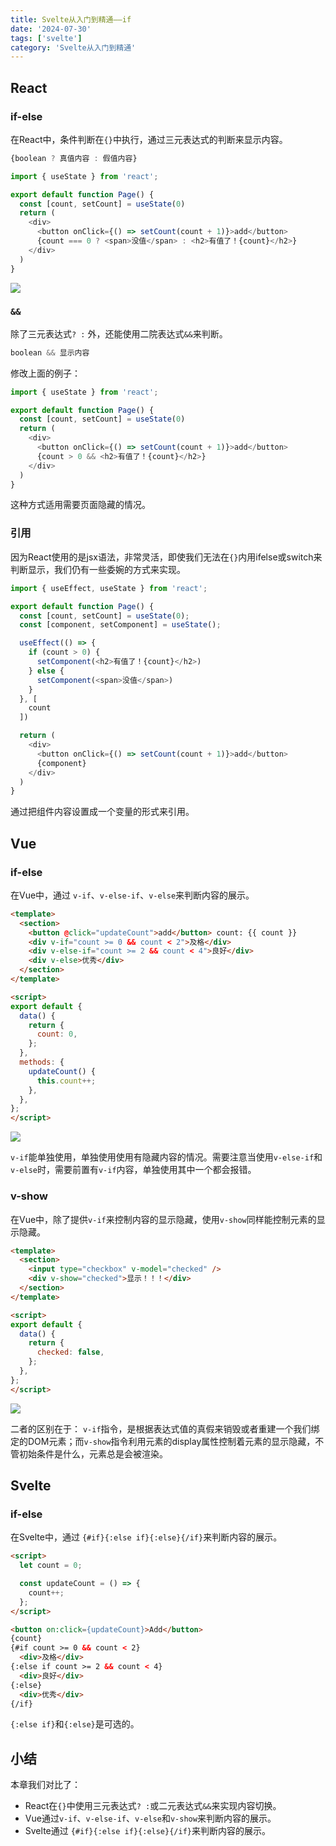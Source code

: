 ```yaml
---
title: Svelte从入门到精通——if
date: '2024-07-30'
tags: ['svelte']
category: 'Svelte从入门到精通'
---
```


## React

### if-else
在React中，条件判断在`{}`中执行，通过三元表达式的判断来显示内容。
```javascript
{boolean ? 真值内容 : 假值内容}
```

```javascript
import { useState } from 'react';

export default function Page() {
  const [count, setCount] = useState(0)
  return (
    <div>
      <button onClick={() => setCount(count + 1)}>add</button>
      {count === 0 ? <span>没值</span> : <h2>有值了！{count}</h2>}
    </div>
  )
}
```

![](/images/svelte/28-1.gif)

### `&&`
除了三元表达式`? :` 外，还能使用二院表达式`&&`来判断。
```javascript
boolean && 显示内容
```

修改上面的例子：
```javascript
import { useState } from 'react';

export default function Page() {
  const [count, setCount] = useState(0)
  return (
    <div>
      <button onClick={() => setCount(count + 1)}>add</button>
      {count > 0 && <h2>有值了！{count}</h2>}
    </div>
  )
}
```
这种方式适用需要页面隐藏的情况。

### 引用

因为React使用的是jsx语法，非常灵活，即使我们无法在`{}`内用ifelse或switch来判断显示，我们仍有一些委婉的方式来实现。

```javascript
import { useEffect, useState } from 'react';

export default function Page() {
  const [count, setCount] = useState(0);
  const [component, setComponent] = useState();

  useEffect(() => {
    if (count > 0) {
      setComponent(<h2>有值了！{count}</h2>)
    } else {
      setComponent(<span>没值</span>)
    }
  }, [
    count
  ])

  return (
    <div>
      <button onClick={() => setCount(count + 1)}>add</button>
      {component}
    </div>
  )
}
```
通过把组件内容设置成一个变量的形式来引用。

## Vue

### if-else

在Vue中，通过 `v-if`、`v-else-if`、`v-else`来判断内容的展示。
```html
<template>
  <section>
    <button @click="updateCount">add</button> count: {{ count }}
    <div v-if="count >= 0 && count < 2">及格</div>
    <div v-else-if="count >= 2 && count < 4">良好</div>
    <div v-else>优秀</div>
  </section>
</template>

<script>
export default {
  data() {
    return {
      count: 0,
    };
  },
  methods: {
    updateCount() {
      this.count++;
    },
  },
};
</script>
```

![](/images/svelte/28-2.gif)

`v-if`能单独使用，单独使用使用有隐藏内容的情况。需要注意当使用`v-else-if`和`v-else`时，需要前置有`v-if`内容，单独使用其中一个都会报错。

### v-show

在Vue中，除了提供`v-if`来控制内容的显示隐藏，使用`v-show`同样能控制元素的显示隐藏。
```html
<template>
  <section>
    <input type="checkbox" v-model="checked" />
    <div v-show="checked">显示！！！</div>
  </section>
</template>

<script>
export default {
  data() {
    return {
      checked: false,
    };
  },
};
</script>
```

![](/images/svelte/28-3.gif)

二者的区别在于： `v-if`指令，是根据表达式值的真假来销毁或者重建一个我们绑定的DOM元素；而`v-show`指令利用元素的display属性控制着元素的显示隐藏，不管初始条件是什么，元素总是会被渲染。

## Svelte

### if-else

在Svelte中，通过 `{#if}{:else if}{:else}{/if}`来判断内容的展示。
```html
<script>
  let count = 0;

  const updateCount = () => {
    count++;
  };
</script>

<button on:click={updateCount}>Add</button>
{count}
{#if count >= 0 && count < 2}
  <div>及格</div>
{:else if count >= 2 && count < 4}
  <div>良好</div>
{:else}
  <div>优秀</div>
{/if}
```
`{:else if}`和`{:else}`是可选的。

## 小结

本章我们对比了：
- React在`{}`中使用三元表达式`? :`或二元表达式`&&`来实现内容切换。
- Vue通过`v-if`、`v-else-if`、`v-else`和`v-show`来判断内容的展示。
- Svelte通过 `{#if}{:else if}{:else}{/if}`来判断内容的展示。
